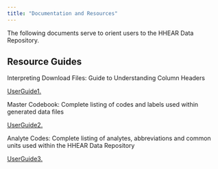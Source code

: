 ```yaml
---
title: "Documentation and Resources"
---
```


The following documents serve to orient users to the HHEAR Data Repository. 

## Resource Guides

Interpreting Download Files: Guide to Understanding Column Headers

<a href="https://hhear.github.io/pdfs/colheader_guide.pdf" target="_blank"> UserGuide1.</a>

Master Codebook: Complete listing of codes and labels used within generated data files

<a href="https://hhear.github.io/pdfs/master_codebook_1.pdf" target="_blank"> UserGuide2. </a>

Analyte Codes: Complete listing of analytes, abbreviations and common units used within the HHEAR Data Repository

<a href="https://hhear.github.io/pdfs/analyte_codes.pdf" target="_blank"> UserGuide3. </a>





